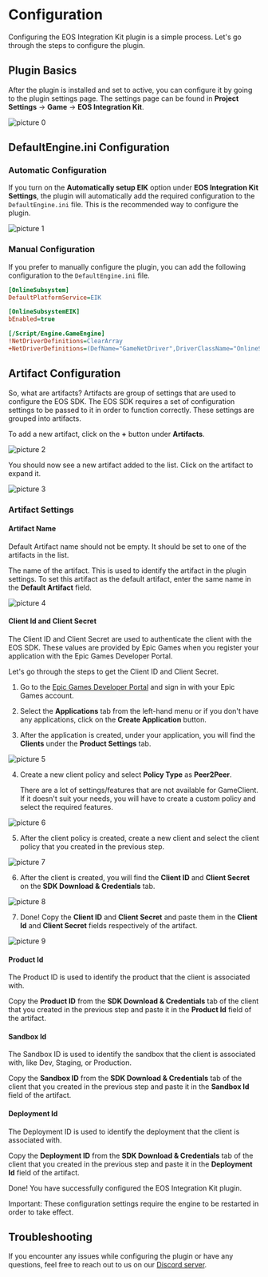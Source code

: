 
# Configuration 

Configuring the EOS Integration Kit plugin is a simple process. Let's go through the steps to configure the plugin.

## Plugin Basics

After the plugin is installed and set to active, you can configure it by going to the plugin settings page. The settings page can be found in **Project Settings** -> **Game** -> **EOS Integration Kit**.

![picture 0](../../images/fe1bc4c7d5bc9a4a9976d3fe14a64caa6bf3d441c7406cb65f0c5660fc202dea.png)  

## DefaultEngine.ini Configuration

### Automatic Configuration

If you turn on the **Automatically setup EIK** option under **EOS Integration Kit Settings**, the plugin will automatically add the required configuration to the `DefaultEngine.ini` file. This is the recommended way to configure the plugin.

![picture 1](../../images/e6108ee6112ca6e8d63ffa809b3dd1fd31662a64715dddce727dc13f790036a3.png)  

### Manual Configuration

If you prefer to manually configure the plugin, you can add the following configuration to the `DefaultEngine.ini` file.

```ini
[OnlineSubsystem]
DefaultPlatformService=EIK

[OnlineSubsystemEIK]
bEnabled=true

[/Script/Engine.GameEngine]
!NetDriverDefinitions=ClearArray
+NetDriverDefinitions=(DefName="GameNetDriver",DriverClassName="OnlineSubsystemEIK.NetDriverEIK",DriverClassNameFallback="OnlineSubsystemUtils.IpNetDriver")
```

## Artifact Configuration

So, what are artifacts? Artifacts are group of settings that are used to configure the EOS SDK. The EOS SDK requires a set of configuration settings to be passed to it in order to function correctly. These settings are grouped into artifacts.

To add a new artifact, click on the **+** button under **Artifacts**.

![picture 2](../../images/6cb1a71330773711780023aeb5e2405560a644a939ff6f8267715d37aa57e9c9.png)  


You should now see a new artifact added to the list. Click on the artifact to expand it.

![picture 3](../../images/7a1029e60c58b161bcfb8370a52e5b69cd9fbdc1602fa43a67a43d92a2777106.png)  


### Artifact Settings

#### Artifact Name

<Callout type="warning">
        Default Artifact name should not be empty. It should be set to one of the artifacts in the list.
</Callout>

The name of the artifact. This is used to identify the artifact in the plugin settings. To set this artifact as the default artifact, enter the same name in the **Default Artifact** field.

![picture 4](../../images/c73c0c70b56680706bc1dc9dd3d92fcae8d7596cb80e7bd22606bebbf13126e4.png)  

#### Client Id and Client Secret

The Client ID and Client Secret are used to authenticate the client with the EOS SDK. These values are provided by Epic Games when you register your application with the Epic Games Developer Portal.

Let's go through the steps to get the Client ID and Client Secret.

1. Go to the [Epic Games Developer Portal](https://dev.epicgames.com/portal/en-US/) and sign in with your Epic Games account.

2. Select the **Applications** tab from the left-hand menu or if you don't have any applications, click on the **Create Application** button.

3. After the application is created, under your application, you will find the **Clients** under the **Product Settings** tab.

![picture 5](../../images/0fb4ee89dc8129acb90ef3ac9ce5da63db59e7e967e2c16223cfadbef87dfcc3.png)  

4. Create a new client policy and select **Policy Type** as **Peer2Peer**.

    <Callout type="warning">
        There are a lot of settings/features that are not available for GameClient. If it doesn't suit your needs, you will have to create a custom policy and select the required features.
    </Callout>

 ![picture 6](../../images/95d7c503178428905c7ea8e20be1a9eda7b7d7a345dde8b08306f6a72442963e.png)  

5. After the client policy is created, create a new client and select the client policy that you created in the previous step.

![picture 7](../../images/a6138bdb017d1e9dc98064fcc974f16ae251b767b6341ffc62ae044fba0227e3.png)  

6. After the client is created, you will find the **Client ID** and **Client Secret** on the **SDK Download & Credentials** tab.

![picture 8](../../images/fa6ad5c3514f8cbd3908d33dabdbaa65e54017cbc6d5ebeecdddf2307ec38f00.png)  

7. Done! Copy the **Client ID** and **Client Secret** and paste them in the **Client Id** and **Client Secret** fields respectively of the artifact.

![picture 9](../../images/13c013654e9ca7903591f6f3eeeede4aa3fb47e2468415a7d2148913a7a3004a.png)  

#### Product Id

The Product ID is used to identify the product that the client is associated with. 

Copy the **Product ID** from the **SDK Download & Credentials** tab of the client that you created in the previous step and paste it in the **Product Id** field of the artifact.

#### Sandbox Id

The Sandbox ID is used to identify the sandbox that the client is associated with, like Dev, Staging, or Production.

Copy the **Sandbox ID** from the **SDK Download & Credentials** tab of the client that you created in the previous step and paste it in the **Sandbox Id** field of the artifact.

#### Deployment Id

The Deployment ID is used to identify the deployment that the client is associated with.

Copy the **Deployment ID** from the **SDK Download & Credentials** tab of the client that you created in the previous step and paste it in the **Deployment Id** field of the artifact.

Done! You have successfully configured the EOS Integration Kit plugin.

Important: These configuration settings require the engine to be restarted in order to take effect.

## Troubleshooting

If you encounter any issues while configuring the plugin or have any questions, feel free to reach out to us on our [Discord server](https://discord.gg/betidestudio).